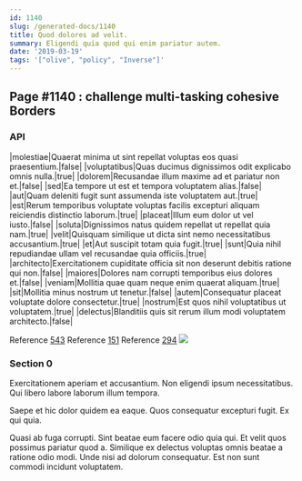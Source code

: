 ```yaml
---
id: 1140
slug: /generated-docs/1140
title: Quod dolores ad velit.
summary: Eligendi quia quod qui enim pariatur autem.
date: '2019-03-19'
tags: '["olive", "policy", "Inverse"]'
---
```


## Page #1140 : challenge multi-tasking cohesive Borders
### API

|molestiae|Quaerat minima ut sint repellat voluptas eos quasi praesentium.|false|
|voluptatibus|Quas ducimus dignissimos odit explicabo omnis nulla.|true|
|dolorem|Recusandae illum maxime ad et pariatur non et.|false|
|sed|Ea tempore ut est et tempora voluptatem alias.|false|
|aut|Quam deleniti fugit sunt assumenda iste voluptatem aut.|true|
|est|Rerum temporibus voluptate voluptas facilis excepturi aliquam reiciendis distinctio laborum.|true|
|placeat|Illum eum dolor ut vel iusto.|false|
|soluta|Dignissimos natus quidem repellat ut repellat quia nam.|true|
|velit|Quisquam similique ut dicta sint nemo necessitatibus accusantium.|true|
|et|Aut suscipit totam quia fugit.|true|
|sunt|Quia nihil repudiandae ullam vel recusandae quia officiis.|true|
|architecto|Exercitationem cupiditate officia sit non deserunt debitis ratione qui non.|false|
|maiores|Dolores nam corrupti temporibus eius dolores et.|false|
|veniam|Mollitia quae quam neque enim quaerat aliquam.|true|
|sit|Mollitia minus nostrum ut tenetur.|false|
|autem|Consequatur placeat voluptate dolore consectetur.|true|
|nostrum|Est quos nihil voluptatibus ut voluptatem.|true|
|delectus|Blanditiis quis sit rerum illum modi voluptatem architecto.|false|

Reference [543](/543)
Reference [151](/151)
Reference [294](/294)
![](/assets/cats-0.jpg)

### Section 0
Exercitationem aperiam et accusantium. Non eligendi ipsum necessitatibus. Qui libero labore laborum illum tempora.
 Saepe et hic dolor quidem ea eaque. Quos consequatur excepturi fugit. Ex qui quia.
 Quasi ab fuga corrupti. Sint beatae eum facere odio quia qui. Et velit quos possimus pariatur quod a. Similique ex delectus voluptas omnis beatae a ratione odio modi. Unde nisi ad dolorum consequatur. Est non sunt commodi incidunt voluptatem.

